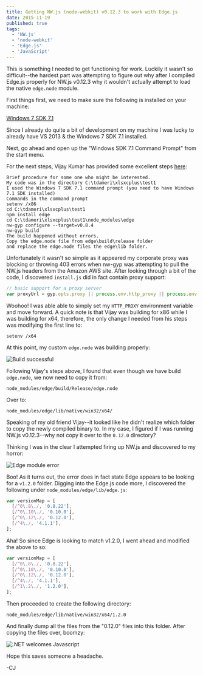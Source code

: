 ```yaml
---
title: Getting NW.js (node-webkit) v0.12.3 to work with Edge.js
date: 2015-11-19
published: true
tags:
  - 'NW.js'
  - 'node-webkit'
  - 'Edge.js'
  - 'JavaScript'
---
```


This is something I needed to get functioning for work. Luckily it wasn't so difficult--the hardest part was attempting to figure out why after I compiled Edge.js properly for NW.js v0.12.3 why it wouldn't actually attempt to load the native `edge.node` module.

First things first, we need to make sure the following is installed on your machine:

[Windows 7 SDK 7.1](http://www.microsoft.com/en-us/download/details.aspx?id=8279)

Since I already do quite a bit of development on my machine I was lucky to already have VS 2013 & the Windows 7 SDK 7.1 installed.

Next, go ahead and open up the "Windows SDK 7.1 Command Prompt" from the start menu.

For the next steps, Vijay Kumar has provided some excellent steps [here](https://github.com/tjanczuk/edge/issues/105):

    Brief procedure for some one who might be interested.
    My code was in the directory C:\tdameri\xlsxcplus\test1
    I used the Windows 7 SDK 7.1 command prompt (you need to have Windows 7.1 SDK installed)
    Commands in the command prompt
    setenv /x86
    cd C:\tdameri\xlsxcplus\test1
    npm install edge
    cd C:\tdameri\xlsxcplus\test1\node_modules\edge
    nw-gyp configure --target=v0.8.4
    nw-gyp build
    The build happened without errors.
    Copy the edge.node file from edge\build\release folder
    and replace the edge.node files the edge\lib folder.

Unfortunately it wasn't so simple as it appeared my corporate proxy was blocking or throwing 403 errors when nw-gyp was attempting to pull the NW.js headers from the Amazon AWS site. After looking through a bit of the code, I discovered `install.js` did in fact contain proxy support:

```js
// basic support for a proxy server
var proxyUrl = gyp.opts.proxy || process.env.http_proxy || process.env.HTTP_PROXY || process.env.npm_config_proxy;
```

Woohoo! I was able able to simply set my `HTTP_PROXY` environment variable and move forward. A quick note is that Vijay was building for x86 while I was building for x64, therefore, the only change I needed from his steps was modifying the first line to:

```
setenv /x64
```

At this point, my custom `edge.node` was building properly:

![Build successful](./capture_3.png)

Following Vijay's steps above, I found that even though we have build `edge.node`, we now need to copy it from:

```
node_modules/edge/build/Release/edge.node
```

Over to:

```
node_modules/edge/lib/native/win32/x64/
```

Speaking of my old friend Vijay--it looked like he didn't realize which folder to copy the newly compiled binary to. In my case, I figured if I was running NW.js v0.12.3--why not copy it over to the `0.12.0` directory?

Thinking I was in the clear I attempted firing up NW.js and discovered to my horror:

![Edge module error](./capture_2.png)

Boo! As it turns out, the error does in fact state Edge appears to be looking for a `v1.2.0` folder. Digging into the Edge.js code more, I discovered the following under `node_modules/edge/lib/edge.js`:

```js
var versionMap = [
  [/^0\.8\./, '0.8.22'],
  [/^0\.10\./, '0.10.0'],
  [/^0\.12\./, '0.12.0'],
  [/^4\./, '4.1.1'],
];
```

Aha! So since Edge is looking to match v1.2.0, I went ahead and modified the above to so:

```js
var versionMap = [
  [/^0\.8\./, '0.8.22'],
  [/^0\.10\./, '0.10.0'],
  [/^0\.12\./, '0.12.0'],
  [/^4\./, '4.1.1'],
  [/^1\.2\./, '1.2.0'],
];
```

Then proceeded to create the following directory:

```
node_modules/edge/lib/native/win32/x64/1.2.0
```

And finally dump all the files from the "0.12.0" files into this folder. After copying the files over, boomzy:

![.NET welcomes Javascript](./capture.png)

Hope this saves someone a headache.

-CJ
